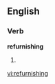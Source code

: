 ==English==

===Verb===
'''refurnishing'''

# {{third-person singular of|[[refurnish]]}}

[[vi:refurnishing]]